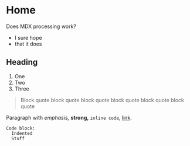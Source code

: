 # Home

Does MDX processing work?

- I sure hope
- that it does

## Heading

1. One
2. Two
3. Three

> Block quote block quote block quote block quote block quote block quote

Paragraph with _emphasis,_ **strong,** `inline code`, [link](/about).

```
Code block:
  Indented
  Stuff
```
